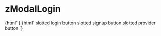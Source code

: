 
<Meta title="Modal/zModalLogin" component="z-modal-login" />

# zModalLogin

<Preview>
  <Story name="z-modal-login default">{html`<z-modal-login
    heading="${text("heading", "Entra in MyZanichelli")}"
    status="${select("status", ["", "success", "warning", "error"], "")}"
    message="${text("message", "")}"
  ></z-modal-login>`}</Story>
  <Story name="z-modal-login slotted">{html`<z-modal-login
    heading="${text("heading", "Entra in MyZanichelli")}"
  >
    <z-input
      slot="username"
      type="text"
      label="slotted username input"
    ></z-input>
    <z-input
      slot="password"
      type="text"
      label="slotted password input"
    ></z-input>
    <z-button-deprecated slot="login">slotted login button</z-button-deprecated>
    <z-button-deprecated slot="signup" variant="secondary"
      >slotted signup button</z-button-deprecated
    >
    <z-button-deprecated slot="provider" variant="secondary"
      >slotted provider button</z-button-deprecated
    >
  </z-modal-login>`}</Story>
</Preview>

<Props of="z-modal-login" />
